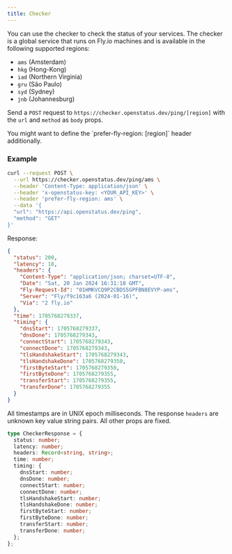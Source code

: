 ```yaml
---
title: Checker
---
```


You can use the checker to check the status of your services. The checker is a
global service that runs on Fly.io machines and is available in the following
supported regions:

- `ams` (Amsterdam)
- `hkg` (Hong-Kong)
- `iad` (Northern Virginia)
- `gru` (São Paulo)
- `syd` (Sydney)
- `jnb` (Johannesburg)

Send a `POST` request to `https://checker.openstatus.dev/ping/[region]` with the
`url` and `method` as `body` props.

<Note>
  You might want to define the `prefer-fly-region: [region]` header
  additionally.
</Note>

### Example

```bash
curl --request POST \
  --url https://checker.openstatus.dev/ping/ams \
  --header 'Content-Type: application/json' \
  --header 'x-openstatus-key: <YOUR_API_KEY>' \
  --header 'prefer-fly-region: ams' \
  --data '{
  "url": "https://api.openstatus.dev/ping",
  "method": "GET"
}'
```

Response:

```json
{
  "status": 200,
  "latency": 18,
  "headers": {
    "Content-Type": "application/json; charset=UTF-8",
    "Date": "Sat, 20 Jan 2024 16:31:18 GMT",
    "Fly-Request-Id": "01HMKVCQ9P2CBDS5GPFBN8EVYP-ams",
    "Server": "Fly/f9c163a6 (2024-01-16)",
    "Via": "2 fly.io"
  },
  "time": 1705768279337,
  "timing": {
    "dnsStart": 1705768279337,
    "dnsDone": 1705768279343,
    "connectStart": 1705768279343,
    "connectDone": 1705768279343,
    "tlsHandshakeStart": 1705768279343,
    "tlsHandshakeDone": 1705768279350,
    "firstByteStart": 1705768279350,
    "firstByteDone": 1705768279355,
    "transferStart": 1705768279355,
    "transferDone": 1705768279355
  }
}
```

All timestamps are in UNIX epoch milliseconds. The response `headers` are
unknown key value string pairs. All other props are fixed.

```ts
type CheckerResponse = {
  status: number;
  latency: number;
  headers: Record<string, string>;
  time: number;
  timing: {
    dnsStart: number;
    dnsDone: number;
    connectStart: number;
    connectDone: number;
    tlsHandshakeStart: number;
    tlsHandshakeDone: number;
    firstByteStart: number;
    firstByteDone: number;
    transferStart: number;
    transferDone: number;
  };
};
```
